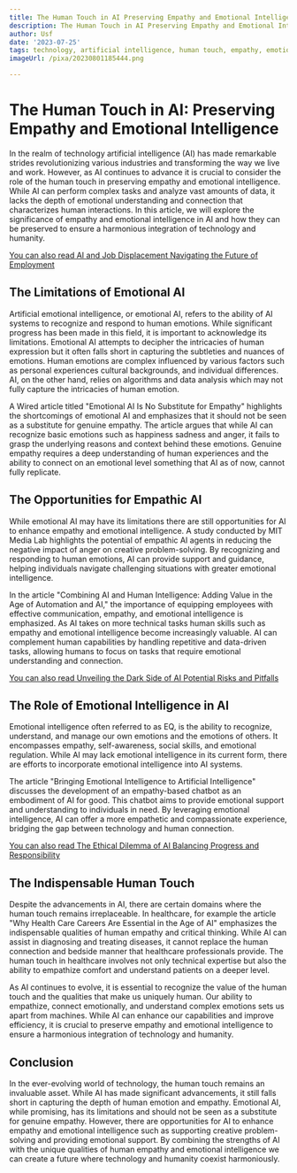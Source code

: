 ```yaml
---
title: The Human Touch in AI Preserving Empathy and Emotional Intelligence
description: The Human Touch in AI Preserving Empathy and Emotional Intelligence
author: Usf
date: '2023-07-25'
tags: technology, artificial intelligence, human touch, empathy, emotional intelligence
imageUrl: /pixa/20230801185444.png

---
```

# The Human Touch in AI: Preserving Empathy and Emotional Intelligence

In  the realm of technology artificial intelligence (AI) has made remarkable  strides revolutionizing various  industries  and transforming the way we live  and work. However, as AI continues to advance  it  is  crucial to consider the role of the human touch in preserving  empathy and emotional intelligence. While AI can perform  complex  tasks and analyze vast  amounts of data, it lacks the depth of emotional understanding and connection that characterizes  human interactions.  In this article, we will explore the significance of empathy and emotional intelligence in AI and how they can be preserved to ensure a harmonious integration of technology and humanity.

[You can also read AI and Job Displacement Navigating the Future of Employment](AI%20and%20Job%20Displacement%20Navigating%20the%20Future%20of%20Employment)


## The Limitations of Emotional AI

Artificial  emotional intelligence, or emotional  AI, refers to the ability of AI  systems to recognize and respond to human emotions. While significant progress has been made in this field, it is important to acknowledge its limitations. Emotional AI attempts to decipher the intricacies of human expression but  it  often falls short  in capturing the subtleties and nuances of emotions. Human emotions are complex influenced by various factors such as personal experiences cultural backgrounds, and individual differences. AI, on the  other  hand, relies on algorithms and data analysis  which may not fully capture the intricacies of human emotion.

A Wired article titled "Emotional AI Is No Substitute for Empathy" highlights the shortcomings of emotional AI and emphasizes that it should not be  seen as a substitute for  genuine empathy. The article argues that  while AI can recognize basic  emotions such as happiness sadness and anger, it fails to grasp the underlying reasons and context behind these  emotions. Genuine empathy requires  a deep understanding of human experiences and the ability to connect on an emotional level something that AI as of now, cannot fully replicate.

## The Opportunities for Empathic  AI

While emotional AI may have its limitations there are still opportunities for AI to enhance empathy and emotional  intelligence. A study conducted by MIT Media Lab highlights the potential of empathic AI agents in reducing the negative impact of anger on creative problem-solving.  By recognizing and responding to human  emotions, AI can provide support and guidance, helping individuals navigate challenging situations with greater emotional intelligence.

In the article "Combining AI and Human Intelligence: Adding Value in the Age of Automation and  AI," the importance of equipping employees with effective communication, empathy, and  emotional intelligence is emphasized. As  AI takes on more technical tasks human skills such  as empathy and  emotional intelligence become increasingly  valuable.  AI can complement human capabilities by  handling repetitive and data-driven tasks, allowing humans  to focus on tasks  that require emotional understanding and connection.

[You can also read Unveiling  the Dark Side of AI Potential Risks and Pitfalls](Unveiling%20the%20Dark%20Side%20of%20AI%20Potential%20Risks%20and%20Pitfalls)


## The  Role of Emotional Intelligence in  AI

Emotional intelligence often referred to as EQ, is the ability to  recognize,  understand, and manage our own emotions and the  emotions of others. It encompasses empathy, self-awareness, social skills, and emotional regulation. While AI may lack emotional intelligence in its current form,  there are efforts  to  incorporate emotional intelligence into AI systems.

The article "Bringing Emotional Intelligence to Artificial Intelligence" discusses the development of an  empathy-based chatbot as an embodiment of AI for good. This chatbot aims to provide emotional support and  understanding to  individuals  in need. By leveraging emotional intelligence, AI  can offer a more  empathetic and compassionate experience, bridging the gap between technology and human connection.

[You can also read The Ethical  Dilemma of AI Balancing  Progress and Responsibility](The%20Ethical%20Dilemma%20of%20AI%20Balancing%20Progress%20and%20Responsibility)


## The Indispensable Human Touch

Despite the advancements in AI, there are certain domains where the human touch remains irreplaceable. In healthcare, for  example the article "Why  Health Care Careers  Are Essential in the Age of AI" emphasizes the indispensable qualities of human empathy  and critical thinking. While AI can assist in diagnosing and treating diseases, it cannot replace the human connection  and bedside manner that healthcare professionals provide. The human touch in healthcare involves not only technical  expertise but  also the  ability to empathize comfort and understand patients on a deeper level.

As AI continues to evolve, it is essential to recognize the value of the human touch and the  qualities that make us uniquely  human. Our ability to empathize, connect emotionally, and  understand complex emotions sets us apart from machines. While  AI can enhance  our capabilities and improve efficiency, it  is crucial to preserve empathy and emotional intelligence to ensure a harmonious integration of technology and humanity.

## Conclusion

In the ever-evolving world  of technology, the human touch remains an invaluable asset. While AI  has made significant  advancements, it  still falls short  in capturing the depth of human emotion and empathy. Emotional AI, while promising, has its  limitations and should not be seen as a substitute for genuine empathy. However, there are opportunities for AI to enhance empathy and emotional intelligence such as supporting  creative problem-solving and providing  emotional  support. By combining the strengths of  AI with the unique qualities of human empathy and emotional intelligence we can create a future where technology and humanity coexist harmoniously.